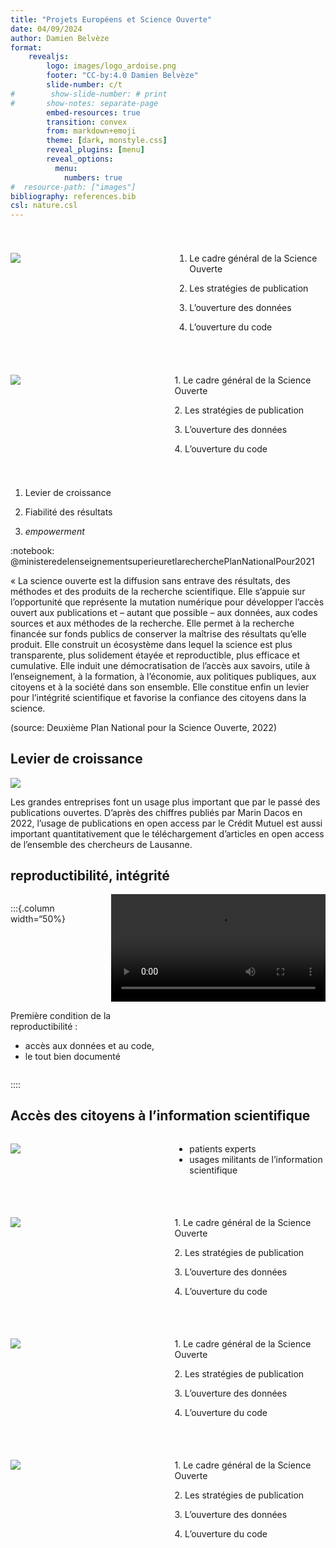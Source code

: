 ```yaml
---
title: "Projets Européens et Science Ouverte"
date: 04/09/2024
author: Damien Belvèze
format: 
    revealjs:
        logo: images/logo_ardoise.png
        footer: "CC-by:4.0 Damien Belvèze"
        slide-number: c/t
#        show-slide-number: # print
#       show-notes: separate-page
        embed-resources: true
        transition: convex
        from: markdown+emoji
        theme: [dark, monstyle.css]
        reveal_plugins: [menu]
        reveal_options: 
          menu: 
            numbers: true
#  resource-path: ["images"]
bibliography: references.bib
csl: nature.csl
---
```


# {background-color="#fef1da"}

::::{.columns}
:::{.column width="50%"}
<img src="images/finger.gif">
:::
:::{.column width="50%"}
:::{.incremental}

1. Le cadre général de la Science Ouverte

2. Les stratégies de publication

3. L'ouverture des données

4. L'ouverture du code

:::
:::
::::

# {background-color="#fef1da"}

::::{.columns}
:::{.column width="50%"}
<img src="images/read.gif">
:::
:::{.column width="50%"}

<span class="title-font">1. Le cadre général de la Science Ouverte</span>

<span class="opacity">2. Les stratégies de publication</span>

<span class="opacity">3. L'ouverture des données</span>

<span class="opacity">4. L'ouverture du code</span>

:::
::::


#  {background-color="#fef1da"}

1. Levier de croissance

2. Fiabilité des résultats

3. *empowerment*

:notebook: @ministeredelenseignementsuperieuretlarecherchePlanNationalPour2021

:::{.notes}
« La science ouverte est la diffusion sans entrave des résultats, des méthodes et des produits de la recherche scientifique. Elle s’appuie sur l’opportunité que représente la mutation numérique pour développer l’accès ouvert aux publications et – autant que possible – aux données, aux codes sources et aux méthodes de la recherche. Elle permet à la recherche financée sur fonds publics de conserver la maîtrise des résultats qu’elle produit. Elle construit un écosystème dans lequel la science est plus transparente, plus solidement étayée et reproductible, plus efficace et cumulative. Elle induit une démocratisation de l’accès aux savoirs, utile à l’enseignement, à la formation, à l’économie, aux politiques publiques, aux citoyens et à la société dans son ensemble. Elle constitue enfin un levier pour l’intégrité scientifique et favorise la confiance des citoyens dans la science.

(source: Deuxième Plan National pour la Science Ouverte, 2022)
:::


## Levier de croissance {background-color="#fef1da"}

![](images/open_access_impact.jpg)

:::{.notes}
Les grandes entreprises font un usage plus important que par le passé des publications ouvertes. D'après des chiffres publiés par Marin Dacos en 2022, l'usage de publications en open access par le Crédit Mutuel est aussi important quantitativement que le téléchargement d'articles en open access de l'ensemble des chercheurs de Lausanne.
:::


## reproductibilité, intégrité {background-color="#fef1da"}

::::{.columns}
:::{.column width="50%}
```{=html}
<video width="400" controls loop>
<source src="images/invisible_horse.mp4" />
</video>
```
:::
:::{.column width="50%"}

Première condition de la reproductibilité : 

- accès aux données et au code, 
- le tout bien documenté
:::
::::

## Accès des citoyens à l'information scientifique {background-color="#fef1da"}

::::{.columns}
:::{.column width="50%"}
![](images/megabassine.png)
:::
:::{.column width="50%"}
- patients experts
- usages militants de l'information scientifique
:::
::::

# {background-color="#fef1da"}

::::{.columns}
:::{.column width="50%"}
<img src="images/read.gif">
:::
:::{.column width="50%"}

<span class="opacity">1. Le cadre général de la Science Ouverte</span>

<span class="title-font">2. Les stratégies de publication</span>

<span class="opacity">3. L'ouverture des données</span>

<span class="opacity">4. L'ouverture du code</span>

:::
::::

# {background-color="#fef1da"}

::::{.columns}
:::{.column width="50%"}
<img src="images/read.gif">
:::
:::{.column width="50%"}

<span class="opacity">1. Le cadre général de la Science Ouverte</span>

<span class="opacity">2. Les stratégies de publication</span>

<span class="title-font">3. L'ouverture des données</span>

<span class="opacity">4. L'ouverture du code</span>

:::
::::

# {background-color="#fef1da"}

::::{.columns}
:::{.column width="50%"}
<img src="images/read.gif">
:::
:::{.column width="50%"}

<span class="opacity">1. Le cadre général de la Science Ouverte</span>

<span class="opacity">2. Les stratégies de publication</span>

<span class="opacity">3. L'ouverture des données</span>

<span class="title-font">4. L'ouverture du code</span>

:::
::::
